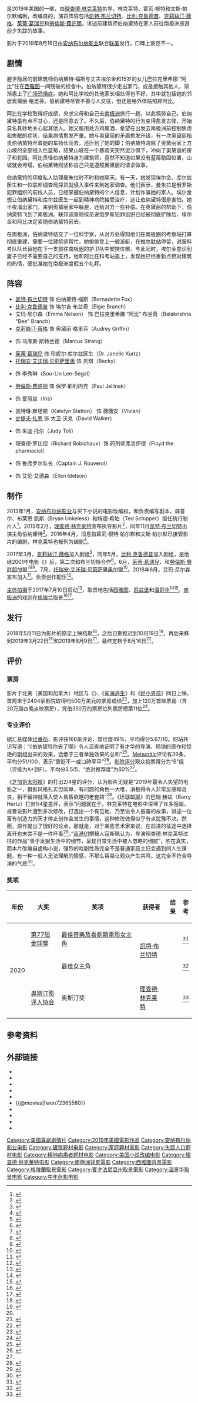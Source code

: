 {{NoteTA
|G1=Movie
|G2=Show
|T=zh-cn:伯纳黛特你去了哪; zh-hk:走佬阿媽; zh-tw:囧媽的極地任務;
|1=zh-cn:伯纳黛特你去了哪; zh-hk:走佬阿媽; zh-tw:囧媽的極地任務;
|2=zh-cn:伯纳黛特，你要去哪; zh-hant:囧媽的極地任務;
|3=zh-cn:伯纳黛特; zh-hk:柏娜蒂; zh-tw:柏娜蒂;
|4=zh-cn:埃尔金; zh-hk:阿金; zh-tw:阿吉;
|5=zh-cn:阿比; zh-hk:阿碧; zh-tw:小碧;
|6=zh-cn:光芒青春; zh-hk:搖滾青春頌; zh-tw:炫目之光;
|7=zh-cn:鲨海逃生; zh-hk:鯊海47米：狂鯊出籠; zh-tw:絕鯊47：猛鯊出籠;
|8=zh-tw:好小男孩;zh-hk:曳曳同學會;zh-cn:好小子们;
|9=zh-hans:广场恐惧症; zh-hant:懼曠症;
}}

{{Infobox film
| name           = 伯纳黛特你去了哪
| original_name = {{lang|en|''Where'd You Go, Bernadette''}}
| image          = Where'd You Go Bernadette (film poster).png
| alt            = 
| caption        = 剧院上映海报
| director       = [[理查德·林克莱特|理查德·林克莱特]]
| producer       = {{Plainlist|
* {{tsl|en|Nina Jacobson|妮娜·雅各布森}}
* {{tsl|en|Brad Simpson (producer)|布拉德·辛普森}}
* 金哲·史赖吉（Ginger Sledge）
}}
| screenplay     = {{Plainlist|
* 理查德·林克莱特
* 霍莉·根特（Holly Gent）
* 文斯·帕尔默（Vince Palmo）
}}
| based_on       = {{based on|伯纳黛特，你要去哪|玛丽亚·森普尔}}
| starring       = {{Plainlist|
* [[凯特·布兰切特|凯特·布兰切特]]
* [[比利·克鲁德普|比利·克鲁德普]]
* [[克莉絲汀·薇格|克莉絲汀·薇格]]
* [[茱蒂·葛瑞兒|茱蒂·葛瑞兒]]
* [[勞倫斯·費許朋|勞倫斯·費許朋]]
}}
| music          = {{Plainlist|
* {{tsl|en|Graham Reynolds (composer)|格雷厄姆·雷诺兹}} 
* 山姆·利普曼（Sam Lipman）
}}
| cinematography = 沙恩·F·凯利（Shane F. Kelly）
| editing        = [[珊卓·艾戴兒|珊卓·艾戴兒]]
| studio = {{Plainlist|
* [[安纳布尔纳影业|安纳布尔纳影业]]
* {{tsl|en|Color Force|Color Force}}
* Detour Filmproduction
}}
| distributor    = [[聯美|聯美]]{{small|（美国）}}<br/>[[高先电影|高先电影]]{{small|（香港）}}<br/>[[车库娱乐|车库娱乐]]{{small|（台湾）}}
| released       = {{Film date|2019|8|16|美国|2019|8|22|香港|2019|9|27|台湾}}
| runtime        = 109分钟
| country        = {{美國電影產地}}
| language       = 英语
| budget         = 1800万美元<ref>{{Cite web |url=https://deadline.com/2019/07/spider-man-far-from-home-box-office-opening-record-july-4th-sony-marvel-1202642641/ |title='Why 'Blinded by the Light' and 'Where'd You Go, Bernadette' Opened Wide |last=D'Alessandro |first=Anthony |website=Deadline Hollywood |date=2019-07-07 |access-date=2019-07-07 |archive-date=2019-07-07 |archive-url=https://web.archive.org/web/20190707234616/https://deadline.com/2019/07/spider-man-far-from-home-box-office-opening-record-july-4th-sony-marvel-1202642641/ |dead-url=no }}</ref>
| gross          = 1040万美元<ref name="BOM">{{Cite web |url=https://www.boxofficemojo.com/movies/?id=wheredyougobernadette.htm |title=Where'd You Go, Bernadette (2019) |website=Box Office Mojo |access-date=2020-01-16 |archive-date=2019-07-23 |archive-url=https://web.archive.org/web/20190723201632/https://www.boxofficemojo.com/movies/?id=wheredyougobernadette.htm |dead-url=no }}</ref><ref name="NUM">{{Cite web |url=https://www.the-numbers.com/movie/Whered-You-Go-Bernadette-(2019)#tab=summary |title=Where'd You Go, Bernadette (2019) |website=The Numbers |access-date=2020-01-16 |archive-date=2021-02-03 |archive-url=https://web.archive.org/web/20210203051811/https://www.the-numbers.com/movie/Whered-You-Go-Bernadette-(2019)#tab=summary |dead-url=no }}</ref>
| cn_name = 伯纳黛特你去了哪
| hk_name = 走佬阿媽
| tw_name = 囧媽的極地任務
}}

{{作品名称|name=''Where'd You Go, Bernadette''|cn=伯纳黛特你去了哪|hk=走佬阿媽|tw=囧媽的極地任務}}是2019年美国的一部{{tsl|en|comedy-drama|喜剧剧情片}}，由[[理查德·林克莱特|理查德·林克莱特]]执导，林克莱特、霍莉·根特和文斯·帕尔默编剧，改编自{{tsl|en|Maria Semple|玛丽亚·森普尔}}的{{le|伯纳黛特，你要去哪|Where'd You Go, Bernadette|同名小说}}，演员阵容包括[[凯特·布兰切特|凯特·布兰切特]]、[[比利·克鲁德普|比利·克鲁德普]]、[[克莉絲汀·薇格|克莉絲汀·薇格]]、[[茱蒂·葛瑞兒|茱蒂·葛瑞兒]]和[[勞倫斯·費許朋|勞倫斯·費許朋]]，讲述前建筑师伯纳黛特在家人前往南极洲旅游前夕失踪的故事。

影片于2019年8月16日由[[安纳布尔纳影业|安纳布尔纳影业]]联合[[联美|联美]]发行，口碑上褒贬不一。

== 剧情 ==
避世隐居的前建筑师伯纳黛特·福斯与丈夫埃尔金和15岁的女儿巴拉克里希娜·“阿比”住在[[西雅图|西雅图]]一间残破的校舍中。伯纳黛特很少走出家门，或是接触其他人，渐渐患上了[[广场恐惧症|广场恐惧症]]。她和阿比学校的其他家长相处得也不好，其中就包括她的邻居奥黛丽·格里芬。伯纳黛特尽管不善与人交往，但还是格外体贴照顾阿比。

阿比在学校取得好成绩，央求父母和自己去[[南极洲|南极洲]]旅行一趟，以此犒劳自己。伯纳黛特虽有点不甘心，还是同意去了。不久后，伯纳黛特的行为变得愈发古怪，开始莫名其妙地关心起其他人。她又服用处方鸡尾酒，希望在出发去南极洲前控制焦虑和失眠的症状，结果病情愈发严重。她与奥黛丽的矛盾愈发升级，有一次奥黛丽指责伯纳黛特开着她的车扬长而去，还压到了她的脚；伯纳黛特清除了奥黛丽家上方山坡的全部侵入性蓝莓，结果山坡在一个暴雨天突然泥沙俱下，冲向了奥黛丽的房子和花园。阿比责怪伯纳黛特身为建筑师，竟然不知道如果没有蓝莓稳固位置，山坡就会垮塌，伯纳黛特则坚称自己只是遵照奥黛丽的请求做事。

伯纳黛特的印度私人助理曼朱拉时不时和她聊天。有一天，她发现埃尔金、库尔兹医生和一位联邦调查局探员就侵入事件来到她家调查。他们表示，曼朱拉是俄罗斯犯罪组织的前线人员，已经掌握伯纳黛特的个人信息，计划诈骗她的家人。埃尔金想让伯纳黛特和库尔兹医生一起到精神病院接受治疗，这让伯纳黛特很是害怕。她半夜溜出家门，来到奥黛丽家中躲避，还给对方一些补偿。在奥黛丽的帮助下，伯纳黛特飞到了南极洲。联邦调查局探员说俄罗斯犯罪组织已经被彻底铲除后，埃尔金和阿比决定紧随伯纳黛特前去。

在南极洲，伯纳黛特结交了一位科学家，从对方处得知他们在南极圈的考察站打算彻底重建，需要一位建筑师帮忙。她偷偷登上一艘游艇，在[[帕尔默站|帕尔默站]]停留，说服科考队队长替她在下一支前往南极圈的护卫队中安排位置。与此同时，埃尔金意识到妻子已经不需要自己的支持，他和阿比在科考站追上，发现她已经重新点燃对建筑的热情，便批准她在南极洲度假五个礼拜。

== 阵容 ==
* [[凯特·布兰切特|凯特·布兰切特]] 饰 伯纳黛特·福斯（Bernadette Fox）
* [[比利·克鲁德普|比利·克鲁德普]] 饰 埃尔吉·布兰奇（Elgie Branch）
* 艾玛·尼尔森（Emma Nelson） 饰 巴拉克里希娜·“阿比”·布兰奇（Balakrishna "Bee" Branch）
* [[克莉絲汀·薇格|克莉絲汀·薇格]] 饰 奥黛丽·格里芬（Audrey Griffin）
* {{tsl|en|James Urbaniak|詹姆斯·厄巴尼亚克}} 饰 马库斯·斯特兰德（Marcus Strang）
* [[茱蒂·葛瑞兒|茱蒂·葛瑞兒]] 饰 珍妮尔·库尔兹医生（Dr. Janelle Kurtz）
* [[托瑞安·艾沃瑞·贝莉萨里奥|托瑞安·艾沃瑞·贝莉萨里奥]] 饰 贝琪（Becky）
* {{tsl|en|Zoë Chao|佐伊·赵}} 饰 李秀琳（Soo-Lin Lee-Segal）
* [[勞倫斯·費許朋|勞倫斯·費許朋]] 饰 保罗·耶利内克（Paul Jellinek）
* {{tsl|en|Claudia Doumit|克劳迪娅·杜米特}} 饰 爱丽丝（Iris）
* 凯特琳·斯坦顿（Katelyn Statton） 饰 薇薇安（Vivian）
* [[史提夫·扎恩|史提夫·扎恩]] 饰 大卫·沃克（David Walker）
* {{tsl|en|Megan Mullally|梅根·穆拉利}} 饰 朱迪·托尔（Judy Toll）
* 理查德·罗比绍（Richard Robichaux）饰 药剂师弗洛伊德（Floyd the pharmacist）
* {{tsl|en|Jóhannes Haukur Jóhannesson|约翰内斯·豪库尔·约翰内森}} 饰 鲁弗罗尔队长（Captain J. Rouverol）
* {{tsl|en|Kate Burton (actress)|凯特·伯顿}} 饰 艾伦·艾德森（Ellen Idelson）

== 制作 ==
2013年1月，[[安纳布尔纳影业|安纳布尔纳影业]]与{{le|Color Force|Color Force}}买下小说的电影改编权，{{tsl|en|Scott Neustadter|斯科特·诺伊施塔特}}和{{tsl|en|Michael H. Weber|迈克尔·H·韦伯}}负责编写剧本。森普尔、布莱恩·凯斯（Bryan Unkeless）和特德·希珀（Ted Schipper）担任执行制片人<ref>{{cite web|url=https://deadline.com/2013/01/annapurna-color-force-pick-up-film-rights-to-whered-you-go-bernadette-399120/|title=Annapurna & Color Force Pick Up Film Rights To 'Where'd You Go, Bernadette'|website=Deadline Hollywood|first=The Deadline|last=Team|date=2013-01-08|access-date=2015-12-27|archive-date=2020-10-30|archive-url=https://web.archive.org/web/20201030084907/https://deadline.com/2013/01/annapurna-color-force-pick-up-film-rights-to-whered-you-go-bernadette-399120/|dead-url=no}}</ref>。2015年2月，[[理查德·林克莱特|理查德·林克莱特]]宣布执导影片<ref>{{cite web|url=https://www.hollywoodreporter.com/news/richard-linklater-talks-direct-whered-777688|title=Richard Linklater in Talks to Direct 'Where'd You Go, Bernadette' (Exclusive)|author=Tatiana Siegel , Borys Kit|work=The Hollywood Reporter|access-date=2015-06-14|archive-date=2019-04-17|archive-url=https://web.archive.org/web/20190417234520/https://www.hollywoodreporter.com/news/richard-linklater-talks-direct-whered-777688|dead-url=no}}</ref>，同年11月[[凯特·布兰切特|凯特·布兰切特]]出演主角伯纳黛特<ref>{{cite web|url=https://www.hollywoodreporter.com/news/cate-blanchett-talks-star-whered-839925|title=Cate Blanchett in Talks to Star in 'Where'd You Go, Bernadette?' Adaptation|publisher=TheHollywoodReporter.com|first=Borys|last=Kit|date=2015-11-12|access-date=2015-12-27|archive-date=2015-11-15|archive-url=https://web.archive.org/web/20151115023238/http://www.hollywoodreporter.com/news/cate-blanchett-talks-star-whered-839925|dead-url=no}}</ref>。2016年4月，消息指霍莉·根特·帕尔默和文斯·帕尔默已接管影片的编剧，林克莱特也被列为编剧<ref>{{cite web|url=http://www.tracking-board.com/exclusive-holly-gent-palmo-vince-palmo-re-team-with-richard-linklater-for-whered-you-go-bernadette/|title=Holly Gent Palmo & Vince Palmo Re-team with Richard Linklater for "Where'd You Go Bernadette"|website=Tracking Board|first=Josh|last=Lyons|date=2016-04-29|access-date=2016-05-01|archive-date=2021-02-06|archive-url=https://web.archive.org/web/20210206070945/https://www.tracking-board.com/exclusive-holly-gent-palmo-vince-palmo-re-team-with-richard-linklater-for-whered-you-go-bernadette/|dead-url=no}}</ref>。

2017年3月，[[克莉絲汀·薇格|克莉絲汀·薇格]]加入剧组<ref>{{cite web|url=https://deadline.com/2017/03/kristie-wiig-richard-linklater-drama-movie-whered-you-go-bernadette-1202049738/|title=Kristen Wiig In Negotiations To Star In 'Where'd You Go Bernadette?'|website=Deadline Hollywood|first=Nancy|last=Tartaglione|date=2017-03-23|access-date=2017-07-10|archive-date=2020-11-12|archive-url=https://web.archive.org/web/20201112032941/https://deadline.com/2017/03/kristie-wiig-richard-linklater-drama-movie-whered-you-go-bernadette-1202049738/|dead-url=no}}</ref>，同年5月，[[比利·克鲁德普|比利·克鲁德普]]加入剧组，是他继2001年电影《{{le|乱世有情人|Charlotte Gray (film)}}》后，第二次和布兰切特合作<ref>{{cite web|url=https://deadline.com/2017/05/billy-crudup-cate-blanchett-kristen-wiig-richard-linklater-bernadette-1202096045/|title=Billy Crudup Joins Cate Blanchett, Kristen Wiig In Richard Linklater's 'Where'd You Go, Bernadette'|website=Deadline Hollywood|first=Mike|last=Fleming Jr|date=2017-05-17|access-date=2017-07-10|archive-date=2020-11-12|archive-url=https://web.archive.org/web/20201112020003/https://deadline.com/2017/05/billy-crudup-cate-blanchett-kristen-wiig-richard-linklater-bernadette-1202096045/|dead-url=no}}</ref>。6月，[[茱蒂·葛瑞兒|茱蒂·葛瑞兒]]、{{tsl|en|James Urbaniak|詹姆斯·厄巴尼亚克}}和[[勞倫斯·費許朋|勞倫斯·費許朋]]加盟<ref>{{cite web|url=https://deadline.com/2017/06/judy-greer-richard-linklater-whered-you-go-bernadette-1202114254/|title=Judy Greer Cast In Richard Linklater's 'Where'd You Go, Bernadette'|website=Deadline Hollywood|first=Amanda|last=N'Duka|date=2017-06-15|access-date=2017-07-10|archive-date=2021-01-30|archive-url=https://web.archive.org/web/20210130190314/https://deadline.com/2017/06/judy-greer-richard-linklater-whered-you-go-bernadette-1202114254/|dead-url=no}}</ref><ref>{{cite web|url=https://deadline.com/2017/06/james-urbaniak-whered-you-go-bernadette-daniel-rashid-you-can-choose-your-family-1202114791/|title=James Urbaniak Joins 'Where'd You Go, Bernadette?'; Daniel Rashid On 'You Can Choose Your Family'|website=Deadline Hollywood|first=Anita|last=Busch|date=2017-06-16|access-date=2017-07-10|archive-date=2021-01-28|archive-url=https://web.archive.org/web/20210128171449/https://deadline.com/2017/06/james-urbaniak-whered-you-go-bernadette-daniel-rashid-you-can-choose-your-family-1202114791/|dead-url=no}}</ref><ref>{{cite web|url=http://www.tracking-board.com/laurence-fishburne-richard-linklater-to-reunite-for-whered-you-go-bernadette-exclusive/|title=Laurence Fishburne, Richard Linklater to Reunite for 'Where'd You Go, Bernadette'|website=Tracking-Board|first=Jeff|last=Sneider|date=2017-06-22|access-date=2017-07-10|archive-date=2019-07-25|archive-url=https://web.archive.org/web/20190725090525/https://www.tracking-board.com/laurence-fishburne-richard-linklater-to-reunite-for-whered-you-go-bernadette-exclusive/|dead-url=no}}</ref>。7月，[[托瑞安·艾沃瑞·贝莉萨里奥|托瑞安·艾沃瑞·贝莉萨里奥]]加盟<ref>{{cite web|url=https://variety.com/2017/film/news/troian-bellisario-richard-linklater-whered-you-go-bernadette-1202495055/|title=Troian Bellisario Joins Richard Linklater's 'Where'd You Go, Bernadette' (EXCLUSIVE)|website=Variety|first=Dave|last=McNary|date=2017-07-13|access-date=2017-07-13|archive-date=2021-01-13|archive-url=https://web.archive.org/web/20210113182901/https://variety.com/2017/film/news/troian-bellisario-richard-linklater-whered-you-go-bernadette-1202495055/|dead-url=no}}</ref>。2018年6月，艾玛·尼尔森宣布加入<ref name="Busch">{{cite web|url=https://deadline.com/2018/06/whered-you-go-bernadette-emma-nelson-cate-blanchett-richard-linklater-1202405604/|title=Newcomer Emma Nelson Joins As Daughter To Cate Blanchett For Richard Linklater's 'Where'd You Go Bernadette'|website=Deadline Hollywood|first=Anita|last=Busch|date=2018-06-07|access-date=2018-06-07|archive-date=2019-03-31|archive-url=https://web.archive.org/web/20190331204423/https://deadline.com/2018/06/whered-you-go-bernadette-emma-nelson-cate-blanchett-richard-linklater-1202405604/|dead-url=no}}</ref>。{{tsl|en|Graham Reynolds (composer)|格雷厄姆·雷诺兹}}负责创作配乐<ref>{{cite web|url=http://filmmusicreporter.com/2017/09/26/graham-reynolds-to-score-richard-linklaters-whered-you-go-bernadette/|title=Graham Reynolds to Score Richard Linklater's Where'd You Go, Bernadette|website=FilmMusicReporter|date=2017-09-26|access-date=2017-09-27|archive-date=2019-07-17|archive-url=https://web.archive.org/web/20190717175657/http://filmmusicreporter.com/2017/09/26/graham-reynolds-to-score-richard-linklaters-whered-you-go-bernadette/|dead-url=no}}</ref>。

[[主体拍摄|主体拍摄]]于2017年7月10日启动<ref>{{cite web|url=http://www.dga.org/~/media/Files/Production%20List/CPLBAFull%20pdf|title=Where'd You Go Bernadette|website=Directors Guild of America|access-date=2017-07-10|subscription=yes|archive-date=2017-08-17|archive-url=https://web.archive.org/web/20170817082133/http://www.dga.org/~/media/Files/Production%20List/CPLBAFull%20pdf|dead-url=no}}</ref>，取景地包括[[西雅图|西雅图]]、[[匹兹堡|匹兹堡]]和[[温哥华|温哥华]]<ref>{{cite web|url=http://triblive.com/aande/movies/12414127-74/seattle-set-whered-you-go-bernadette-to-film-in-pittsburgh|title=Seattle-set 'Where'd You Go, Bernadette?' to film in Pittsburgh|website=Triblive.com|first=Tribune|last=Review|date=2017-06-16|access-date=2017-07-10|archive-date=2018-12-19|archive-url=https://web.archive.org/web/20181219044054/https://triblive.com/aande/movies/12414127-74/seattle-set-whered-you-go-bernadette-to-film-in-pittsburgh|dead-url=no}}</ref><ref>{{cite web|url=http://triblive.com/news/12455764-74/hollywood-film-to-be-shot-in-new-kensington-this-summer|title=Hollywood film to be shot in New Kensington this summer|website=triblive.com|first=Leif|last=Greiss|date=2017-06-29|access-date=2017-07-10|archive-date=2018-12-19|archive-url=https://web.archive.org/web/20181219044038/https://triblive.com/news/12455764-74/hollywood-film-to-be-shot-in-new-kensington-this-summer|dead-url=no}}</ref>。[[南极洲|南极洲]]的戏则在[[格陵兰|格陵兰]]取景<ref>{{cite news|url = https://www.hollywoodreporter.com/news/whered-you-go-bernadette-costume-designer-styling-cate-blanchett-1231610|title = 'Where'd You Go, Bernadette' Costume Designer on How Cate Blanchett Helped Create "the Iconic Bernadette Look"|last = Weinberg|first = Lindsay|date = 2019-08-16|work = The Hollywood Reporter|access-date = 2019-08-29|archive-date = 2020-12-01|archive-url = https://web.archive.org/web/20201201004724/https://www.hollywoodreporter.com/news/whered-you-go-bernadette-costume-designer-styling-cate-blanchett-1231610|dead-url = no}}</ref><ref>{{cite news|url = https://ew.com/movies/2019/08/14/cate-blanchett-whered-you-go-bernadette-interview/|title = For Cate Blanchett, adapting Where'd You Go, Bernadette was a worthwhile challenge|last = Canfield|first = David|date = 2019-08-14|work = Entertainment Weekly|access-date = 2019-08-29|archive-date = 2020-10-23|archive-url = https://web.archive.org/web/20201023033706/https://ew.com/movies/2019/08/14/cate-blanchett-whered-you-go-bernadette-interview/|dead-url = no}}</ref>。

== 发行 ==
2018年5月11日为影片的原定上映档期<ref>{{cite web|url=https://www.hollywoodreporter.com/news/whered-you-go-bernadette-gets-a-mothers-day-release-1021064|title='Where'd You Go, Bernadette?' Gets a Mother's Day Release|website=The Hollywood Reporter|first=Mia|last=Galuppo|date=2017-07-13|access-date=2017-07-13|archive-date=2021-02-11|archive-url=https://web.archive.org/web/20210211210153/https://www.hollywoodreporter.com/news/whered-you-go-bernadette-gets-a-mothers-day-release-1021064|dead-url=no}}</ref>，之后日期推迟到10月19日<ref>{{cite web|url=https://www.boxofficemojo.com/movies/?id=wheredyougobernadette.htm|title=Where'd You Go, Bernadette|website=Box Office Mojo|access-date=2018-02-06|archive-date=2019-07-23|archive-url=https://web.archive.org/web/20190723201632/https://www.boxofficemojo.com/movies/?id=wheredyougobernadette.htm|dead-url=no}}</ref>，再后来移到2019年3月22日<ref name="Busch"/>和2019年8月9日<ref>{{cite web|url=https://variety.com/2019/film/news/cate-blachett-whered-you-go-bernadette-august-1203111384/|title=Cate Blanchett's 'Where'd You Go, Bernadette' Moved Back to August|website=Variety|first=Dave|last=McNary|date=2019-01-17|access-date=2019-01-17|archive-date=2020-11-07|archive-url=https://web.archive.org/web/20201107231917/https://variety.com/2019/film/news/cate-blachett-whered-you-go-bernadette-august-1203111384/|dead-url=no}}</ref>，最终定档于8月16日<ref name=hwr>{{cite news |last1=Galuppo |first1=Mia |title=MGM, Annapurna Team for Distribution Label United Artists Releasing |url=https://www.hollywoodreporter.com/news/mgm-annapurna-team-distribution-label-united-artists-releasing-1182888 |access-date=2019-02-06 |work=The Hollywood Reporter |date=2019-02-05 |archive-date=2021-02-08 |archive-url=https://web.archive.org/web/20210208054446/https://www.hollywoodreporter.com/news/mgm-annapurna-team-distribution-label-united-artists-releasing-1182888 |dead-url=no }}</ref>。

== 评价 ==
===票房===
影片于北美（美国和加拿大）地区与《{{le|光盲青春|Blinded by the Light (2019 film)}}》、《[[鲨海逃生|鲨海逃生]]》和《[[好小男孩|好小男孩]]》同日上映，首周末于2404家影院取得约500万美元的票房成绩<ref>{{Cite web |url=https://variety.com/2019/film/news/box-office-good-boys-angry-birds-2-1203300963/ |title=With Five More New Releases, Can Any Movie Break Through at the Box Office in August |last=Rubin |first=Rebecca |website=Variety |date=2019-08-13 |access-date=2019-08-13 |archive-date=2019-08-15 |archive-url=https://web.archive.org/web/20190815010151/https://variety.com/2019/film/news/box-office-good-boys-angry-birds-2-1203300963/ |dead-url=no }}</ref>，加上120万首映票房（含20万周四晚点映票房），凭借350万的票房位列票房榜第11位<ref name="opening">{{Cite web |url=https://deadline.com/2019/08/good-boys-hobbs-shaw-47-meters-down-uncaged-scary-stories-weekend-box-office-1202669605/ |title=How Universal Is Reviving The R-Rated Comedy & Making 'Good Boys' Great At The B.O. With A $21M Opening |last=D'Alessandro |first=Anthony |website=Deadline Hollywood |date=2019-08-18 |access-date=2019-08-18 |archive-date=2019-08-16 |archive-url=https://web.archive.org/web/20190816181043/https://deadline.com/2019/08/good-boys-hobbs-shaw-47-meters-down-uncaged-scary-stories-weekend-box-office-1202669605/ |dead-url=no }}</ref>。

===专业评价===
据汇总媒体[[烂番茄|烂番茄]]，影评获166条评论，腐烂度49%，平均得分5.67/10。网站共识写道：“《伯纳黛特你去了哪》令人沮丧地证明了有才华的导演、畅销的原作和惊艳的剧组出来的效果，远低于三者单独效果的总和”<ref>{{cite web|url=https://www.rottentomatoes.com/m/whered_you_go_bernadette/|title=Where'd You Go, Bernadette (2019)|website=Rotten Tomatoes|access-date=2019-12-23|archive-date=2020-12-02|archive-url=https://web.archive.org/web/20201202154208/https://www.rottentomatoes.com/m/whered_you_go_bernadette|dead-url=no}}</ref>。[[Metacritic|Metacritic]]评论有39条，平均分51/100，表示“褒贬不一或口碑平平”<ref>{{cite web |url=https://www.metacritic.com/movie/whered-you-go-bernadette |title=Where'd You Go, Bernadette reviews |website=Metacritic |publisher=CBS Interactive |access-date=2019-08-23 |archive-date=2020-12-30 |archive-url=https://web.archive.org/web/20201230052855/https://www.metacritic.com/movie/whered-you-go-bernadette |dead-url=no }}</ref>。[[影院评分|影院评分]]观众投票得分为“B”级（评级为A+到F）。{{le|PostTrak|PostTrak}}平均分3.5/5，“绝对推荐度”为60%<ref name="opening" />。

《[[芝加哥太阳报|芝加哥太阳报]]》的{{le|理查德·罗珀|Richard Roeper}}打出2/4星的评分，认为影片无疑是“2019年最令人失望的电影之一，摄影风格扎实但简单，有问题的角色一大堆，消极得令人非常反感和沮丧，稍不留神就落入使人昏昏欲睡的老套路”<ref>{{cite web |last1=Roeper |first1=Richard |title=‘Where’d You Go, Bernadette’ focuses on a woman you wish would stay gone |url=https://chicago.suntimes.com/2019/8/14/20804487/whered-you-go-bernadette-review-movie-film-cate-blanchett-novel |website=Chicago Sun Times |accessdate=2021-02-25 |date=2019-08-14 |subscription=yes |archive-date=2020-11-07 |archive-url=https://web.archive.org/web/20201107230240/https://chicago.suntimes.com/2019/8/14/20804487/whered-you-go-bernadette-review-movie-film-cate-blanchett-novel |dead-url=no }}</ref>。《[[环球邮报|环球邮报]]》的巴瑞·赫兹（Barry Hertz）打出1/4星差评，表示“问题就在于，林克莱特在电影中深埋了许多隐喻，或者说影片遭到多次修改，打造出一个有见地、乃至说令人振奋的故事，讲述一位富有创造力的天才停止创作会发生的事情，这种修改做得似乎有点犹豫不决。然而，原作提出了很好的论点，那就是，对于某些艺术家来说，在前进的征途中选择离开也未尝不是一件坏事<ref>{{cite web |last1=Hertz |first1=Barry |title=The messy, tonally confusing Where’d You Go, Bernadette asks a question only Cate Blanchett obsessives will care to answer |url=https://www.theglobeandmail.com/arts/film/reviews/article-the-messy-tonally-confusing-whered-you-go-bernadette-asks-a/ |website=The Global and Mail |accessdate=2021-02-25 |date=2019-08-14 |subscription=yes |archive-date=2020-08-06 |archive-url=https://web.archive.org/web/20200806064052/https://www.theglobeandmail.com/arts/film/reviews/article-the-messy-tonally-confusing-whered-you-go-bernadette-asks-a/ |dead-url=no }}</ref>。”[[香港01|香港01]]撰稿人寇斯珮认为，导演理查德·林克莱特过往的作品“善于发掘生活中的细节，呈现日常生活中被人忽略的细腻”，胜在真实，而本片改编自虚构小说，强烈的戏剧性质完全不是普通家庭主妇会遇到的人生课题，有一种一般人无法理解的情感，不那么容易让观众产生共鸣，这完全不符合导演的气质<ref>{{cite web |author1=寇斯珮 |title=【走佬阿媽．影評】天才主婦悲喜劇 童話色彩難服眾 |url=https://www.hk01.com/article/371318/ |website=香港01 |accessdate=2021-02-25 |date=2019-09-04}}</ref>。

===奖项===

{| class="wikitable sortable"
|-
! scope="col" style="width:1em;"| 年份
! scope="col" style="width:19em;"| 大奖
! scope="col" style="width:70em;"| 奖项
! scope="col" style="width:19em;"|  获得者
! scope="col" style="width:3em;"| 结果
! scope="col" style="width:1em;"class="unsortable"| 参考
|-
| rowspan="3"|2020
| [[第77屆金球獎|第77屆金球獎]] 
| [[金球獎最佳音樂及喜劇類電影女主角|最佳音樂及喜劇類電影女主角]]
|rowspan=2|[[凯特·布兰切特|凯特·布兰切特]] 
| {{nom}}
| <ref>{{cite web |title=77th Golden Globe Awards Winners |url=https://www.goldenglobes.com/articles/77th-golden-globe-awards-winners |website=Golden Globes |accessdate=2021-02-25 |date=2020-01-05 |archive-date=2020-10-22 |archive-url=https://web.archive.org/web/20201022101340/https://www.goldenglobes.com/articles/77th-golden-globe-awards-winners |dead-url=no }}</ref>
|-
| {{tsl|en|Women Film Critics Circle|女性影评人圈}} 
| 最佳女主角
| {{nom}}
| <ref>{{cite web |title=The 2019 Women Film Critics Circle (WFCC) Winners |url=https://www.nextbestpicture.com/latest/the-2019-women-film-critics-circle-wfcc-winners |website=Next Best Picture |accessdate=2021-02-25 |date=2019-09-12 |archive-date=2019-12-11 |archive-url=https://web.archive.org/web/20191211141044/https://www.nextbestpicture.com/latest/the-2019-women-film-critics-circle-wfcc-winners |dead-url=no }}</ref>
|-
| [[奥斯汀影评人协会|奥斯汀影评人协会]] 
| 奥斯汀奖
| [[理查德·林克莱特|理查德·林克莱特]]
| {{nom}}
| <ref>{{cite web |last1=Stoddard |first1=Elizabeth |title=2019 Awards |url=https://austinfilmcritics.org/2019-awards-d2faafe15279 |website=Austin Film Critics Association |accessdate=2021-02-25 |date=2020-01-07 |archive-date=2020-01-09 |archive-url=https://web.archive.org/web/20200109042118/https://austinfilmcritics.org/2019-awards-d2faafe15279?gi=f51e6c264ce7 |dead-url=no }}</ref>
|}

== 参考资料 ==
{{reflist|2}}
== 外部链接 ==
* {{IMDb title|2365580}}
* {{Mojo title}}
* {{Metacritic}}
* {{Rotten tomatoes}}
* {{amg movie}}
* {{@movies|fwen72365580}}
* {{yahoomovie id|7772}}
* {{Yahoo-movie-hk title|46290}}
* {{Douban|21354767}}
* {{Mtime|229756}}

{{Richard Linklater}}

{{DEFAULTSORT:Where'd You Go, Bernadette}}
[[Category:美國喜劇劇情片|Category:美國喜劇劇情片]]
[[Category:2019年美國電影作品|Category:2019年美國電影作品]]
[[Category:安纳布尔纳影业电影|Category:安纳布尔纳影业电影]]
[[Category:建筑题材电影|Category:建筑题材电影]]
[[Category:家庭題材電影|Category:家庭題材電影]]
[[Category:失踪人口题材电影|Category:失踪人口题材电影]]
[[Category:精神病患者题材电影|Category:精神病患者题材电影]]
[[Category:美国小说改编电影|Category:美国小说改编电影]]
[[Category:理查德·林克莱特电影|Category:理查德·林克莱特电影]]
[[Category:南極洲背景電影|Category:南極洲背景電影]]
[[Category:西雅圖背景電影|Category:西雅圖背景電影]]
[[Category:格陵蘭取景電影|Category:格陵蘭取景電影]]
[[Category:賓夕法尼亞州取景電影|Category:賓夕法尼亞州取景電影]]
[[Category:温哥华取景电影|Category:温哥华取景电影]]
[[Category:中年危机电影|Category:中年危机电影]]